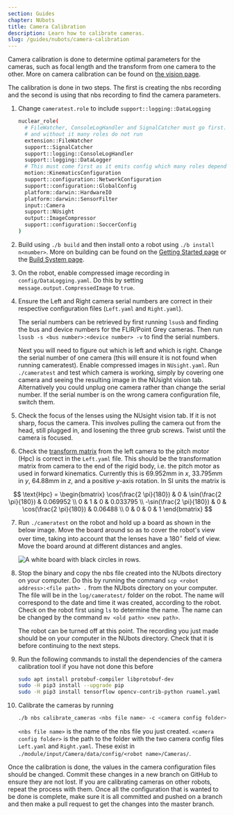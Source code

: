 ```yaml
---
section: Guides
chapter: NUbots
title: Camera Calibration
description: Learn how to calibrate cameras.
slug: /guides/nubots/camera-calibration
---
```


Camera calibration is done to determine optimal parameters for the cameras, such as focal length and the transform from one camera to the other. More on camera calibration can be found on [the vision page](/system/nubots/vision).

The calibration is done in two steps. The first is creating the nbs recording and the second is using that nbs recording to find the camera parameters.

1. Change `cameratest.role` to include `support::logging::DataLogging`

   ```bash
   nuclear_role(
     # FileWatcher, ConsoleLogHandler and SignalCatcher must go first. KinematicsConfiguration usually goes after these
     # and without it many roles do not run
     extension::FileWatcher
     support::SignalCatcher
     support::logging::ConsoleLogHandler
     support::logging::DataLogger
     # This must come first as it emits config which many roles depend on (e.g. SensorFilter, WalkEngine)
     motion::KinematicsConfiguration
     support::configuration::NetworkConfiguration
     support::configuration::GlobalConfig
     platform::darwin::HardwareIO
     platform::darwin::SensorFilter
     input::Camera
     support::NUsight
     output::ImageCompressor
     support::configuration::SoccerConfig
   )
   ```

2. Build using `./b build` and then install onto a robot using `./b install n<number>`. More on building can be found on the [Getting Started page](/guides/nubots/getting-started) or the [Build System page](/system/nubots/build-system).

3. On the robot, enable compressed image recording in `config/DataLogging.yaml`. Do this by setting `message.output.CompressedImage` to `true`.

4. Ensure the Left and Right camera serial numbers are correct in their respective configuration files (`Left.yaml` and `Right.yaml`).

   The serial numbers can be retrieved by first running `lsusb` and finding the bus and device numbers for the FLIR/Point Grey cameras. Then run `lsusb -s <bus number>:<device number> -v` to find the serial numbers.

   Next you will need to figure out which is left and which is right. Change the serial number of one camera (this will ensure it is not found when running cameratest). Enable compressed images in `NUsight.yaml`. Run `./cameratest` and test which camera is working, simply by covering one camera and seeing the resulting image in the NUsight vision tab. Alternatively you could unplug one camera rather than change the serial number. If the serial number is on the wrong camera configuration file, switch them.

5. Check the focus of the lenses using the NUsight vision tab. If it is not sharp, focus the camera. This involves pulling the camera out from the head, still plugged in, and losening the three grub screws. Twist until the camera is focused.

6. Check the [transform matrix](/system/nubots/mathematics#homogeneous-transformations) from the left camera to the pitch motor (Hpc) is correct in the `Left.yaml` file. This should be the transformation matrix from camera to the end of the rigid body, i.e. the pitch motor as used in forward kinematics. Currently this is 69.952mm in $x$, 33.795mm in $y$, 64.88mm in $z$, and a positive $y$-axis rotation. In SI units the matrix is

$$
\text{Hpc} = \begin{bmatrix}
\cos(\frac{2 \pi}{180}) & 0 & \sin(\frac{2 \pi}{180}) & 0.069952 \\
0 & 1 & 0 & 0.033795 \\
-\sin(\frac{2 \pi}{180}) & 0 & \cos(\frac{2 \pi}{180}) & 0.06488 \\
0 & 0 & 0 & 1 \end{bmatrix}
$$

7. Run `./cameratest` on the robot and hold up a board as shown in the below image. Move the board around so as to cover the robot's view over time, taking into account that the lenses have a $180^{\circ}$ field of view. Move the board around at different distances and angles.

   ![A white board with black circles in rows.](./images/asymmetric-circle-grid.svg 'Asymmetric circles grid used for calibration.')

8. Stop the binary and copy the nbs file created into the NUbots directory on your computer. Do this by running the command `scp <robot address>:<file path> .` from the NUbots directory on your computer. The file will be in the `log/cameratest/` folder on the robot. The name will correspond to the date and time it was created, according to the robot. Check on the robot first using `ls` to determine the name. The name can be changed by the command `mv <old path> <new path>`.

   The robot can be turned off at this point. The recording you just made should be on your computer in the NUbots directory. Check that it is before continuing to the next steps.

9. Run the following commands to install the dependencies of the camera calibration tool if you have not done this before

   ```bash
   sudo apt install protobuf-compiler libprotobuf-dev
   sudo -H pip3 install --upgrade pip
   sudo -H pip3 install tensorflow opencv-contrib-python ruamel.yaml
   ```

10. Calibrate the cameras by running

    ```bash
    ./b nbs calibrate_cameras <nbs file name> -c <camera config folder>
    ```

    `<nbs file name>` is the name of the nbs file you just created. `<camera config folder>` is the path to the folder with the two camera config files `Left.yaml` and `Right.yaml`. These exist in `./module/input/Camera/data/config/<robot name>/Cameras/`.

Once the calibration is done, the values in the camera configuration files should be changed. Commit these changes in a new branch on GitHub to ensure they are not lost. If you are calibrating cameras on other robots, repeat the process with them. Once all the configuration that is wanted to be done is complete, make sure it is all committed and pushed on a branch and then make a pull request to get the changes into the master branch.
